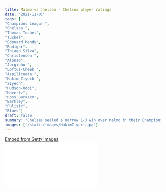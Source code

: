 ```yaml
---
title: Malmo vs Chelsea - Chelsea player ratings
date: '2021-11-03'
tags: [
"Champions League ",
"Chelsea ",
"Thomas Tuchel",
"Tuchel",
"Edouard Mendy",
"Rudiger",
"Thiago Silva",
"Christensen ",
"Alonso",
"Jorginho ",
"Loftus-Cheek ",
"Azpilicueta ",
"Hakim Ziyech ",
"Ziyech",
"Hudson-Odoi",
"Havertz",
"Ross Barkley",
"Barkley",
"Pulisic",
"Blues"]
draft: false
summary: "Chelsea sealed a narrow 1-0 win over Malmo in their Champions League game as Hakim Ziyech nets to put the Blues ever closer to the knockout stages of the competition."
images: ['/static/images/HakimZiyech.jpg']
---
```


<div
  className="getty embed image"
  style={{
    backgroundColor: '#fff',
    display: 'inline-block',
    fontFamily: 'Roboto, sans-serif',
    color: '#a7a7a7',
    fontSize: '11px',
    width: '100%',
    maxWidth: '594px',
    float: 'left',
    marginRight: '20px',
    marginBottom: '20px',
  }}
>
  <div style={{ padding: 0, margin: 0, textAlign: 'left' }}>
    <a
      href="http://www.gettyimages.in/detail/1236301170"
      target="_blank"
      style={{
        color: '#a7a7a7',
        textDecoration: 'none',
        fontWeight: 'normal !important',
        border: 'none',
        display: 'inline-block',
      }}
    >
      Embed from Getty Images
    </a>
  </div>
  <div
    style={{
      overflow: 'hidden',
      position: 'relative',
      height: 0,
      padding: '66.66667% 0 0 0',
      width: '100%',
    }}
  >
    <iframe
      src="//embed.gettyimages.com/embed/1236301170?et=SkuAg1AgSwdy21iIhL3SGA&tld=in&sig=vLi9pvebjcRaqBl89PTgUFq5XvtyYg6HR2QT0qKGftY=&caption=false&ver=1"
      scrolling="no"
      frameBorder={0}
      width={594}
      height={396}
      style={{
        display: 'inline-block',
        position: 'absolute',
        top: 0,
        left: 0,
        width: '100%',
        height: '100%',
        margin: 0,
      }}
    />
  </div>
</div>

### 1. Edouard Mendy: 6

He was just warming up running around in his own penalty box in both halves of the game.

He was not given some peace while warming up as Chelsea's defence was pretty rusty in Sweden.

### 2. Antonio Rudiger: 7

Amid all the speculation regarding his contract renewal at Chelsea, Rudiger has not shown any signs of that affecting him and he did well to contain the Malmo attack.

The German was strong aerially as well.

### 3. Thiago Silva: 6.5

The veteran defender was calm and collective during the game with his passing. Received a yellow card in the second half for a pretty reckless challenge.

### 4. Andreas Christensen: 7

The Danish defender was striding forward on a regular basis.

He had a few attempts on target as well. He wasn't troubled much by the Malmo attack. Dealt with the challenges thrown at him with relative ease.

### 5. Cesar Azpilicueta: 6

He was Chelsea's captain on the day and the Spanish defender played in an attacking position in the game. He had Chelsea's first attempt on target.

He tested the palms of the Malmo keeper on several occasions.

He wasn't at his best tonight, but he did decently well.

### 6. Loftus-Cheek: 7.5

He got an opportunity to impress Thomas Tuchel and try to find a way to find a regular starting spot in a Chelsea midfield that is stacked with a lot of quality.

He had one moment in the first half where he controlled the ball well and found a delightful pass onto Ziyech.

He had a pretty good game, although he may have wanted to do much better after making his first start for Chelsea in the Champions League since 2015.

### 7. Jorginho: 6

As usual, the Italian was bossing around in midfield as he picked out his teammates for fun.

### 8. Marcos Alonso: 5.5

He linked up pretty well with Hudson-Odoi in the opening exchanges of the game. He could've done better when he had an attempt on target with 10 minutes left on the clock for half time.

He was a bit rusty on the left-hand side of Chelsea's attack and he lacked confidence while he was on the ball.

### 9. Hakim Ziyech: 7.5

Started the game decently and he nearly put the Blues in front in the opening 15 minutes of the game.

Had a few downs in the opening 45 minutes of the game as he was unable to get his passes underway.

He was also rusty just as his teammates were, but he got the all important goal to seal all 3 points.

### 10. Hudson-Odoi: 8

Started pretty well by using his pace and skill down the left wings.

In the second half, he swapped wings with Ziyech to cause much more threat and he has to be given credit for his delightful assist.

A good day in the office for the youngster.

### 11. Kai Havertz: 6.5

The German started the game playing in the number 9 position in the game, but he kept drifting across the 18-yard box and looked to create a new pathway for Chelsea to breach the Malmo defence.

Had a chance to give Chelsea the lead just before the half-hour mark, but he delayed his attempt on goal.

His best moment in the game came along when he linked up really well with Hudson-Odoi as he set the winger free with a sublime pass out of a tight spot.

Showing signs of marginal improvement taking that number 9 role in place of Lukaku.

## Substitutes

### 12. Ross Barkley: 5

Did well when he came on. Strung a few good passes.

### 13. Christian Pulisic: 5.5

The American winger got a few minutes under his belt after a long injury lay-off.

He will be disappointed that he couldn't make the most of his one-on-one opportunity in front of goal during the dying seconds of the second half.

